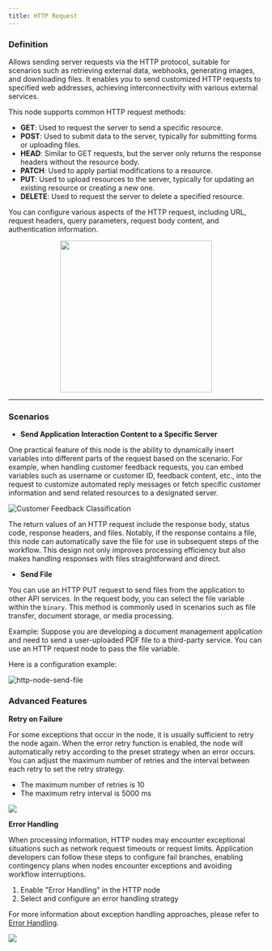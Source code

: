 ```yaml
---
title: HTTP Request
---
```



### Definition

Allows sending server requests via the HTTP protocol, suitable for scenarios such as retrieving external data, webhooks, generating images, and downloading files. It enables you to send customized HTTP requests to specified web addresses, achieving interconnectivity with various external services.

This node supports common HTTP request methods:

* **GET**: Used to request the server to send a specific resource.
* **POST**: Used to submit data to the server, typically for submitting forms or uploading files.
* **HEAD**: Similar to GET requests, but the server only returns the response headers without the resource body.
* **PATCH**: Used to apply partial modifications to a resource.
* **PUT**: Used to upload resources to the server, typically for updating an existing resource or creating a new one.
* **DELETE**: Used to request the server to delete a specified resource.

You can configure various aspects of the HTTP request, including URL, request headers, query parameters, request body content, and authentication information.

<p align="center">
  <img src="https://assets-docs.dify.ai/dify-enterprise-mintlify/en/guides/workflow/node/07c5e952eb4c9d6a32d0b7c2d855d4a5.png" width="300" />
</p>

***

### Scenarios

* **Send Application Interaction Content to a Specific Server**

One practical feature of this node is the ability to dynamically insert variables into different parts of the request based on the scenario. For example, when handling customer feedback requests, you can embed variables such as username or customer ID, feedback content, etc., into the request to customize automated reply messages or fetch specific customer information and send related resources to a designated server.

![Customer Feedback Classification](https://assets-docs.dify.ai/dify-enterprise-mintlify/en/guides/workflow/node/090975269f8998f906c5636dde8d9540.png)

The return values of an HTTP request include the response body, status code, response headers, and files. Notably, if the response contains a file, this node can automatically save the file for use in subsequent steps of the workflow. This design not only improves processing efficiency but also makes handling responses with files straightforward and direct.

* **Send File**

You can use an HTTP PUT request to send files from the application to other API services. In the request body, you can select the file variable within the `binary`. This method is commonly used in scenarios such as file transfer, document storage, or media processing.

Example: Suppose you are developing a document management application and need to send a user-uploaded PDF file to a third-party service. You can use an HTTP request node to pass the file variable.

Here is a configuration example:

![http-node-send-file](https://assets-docs.dify.ai/dify-enterprise-mintlify/en/guides/workflow/node/1f2e33cf7bed33096b5aee145006193d.png)

### Advanced Features

**Retry on Failure**

For some exceptions that occur in the node, it is usually sufficient to retry the node again. When the error retry function is enabled, the node will automatically retry according to the preset strategy when an error occurs. You can adjust the maximum number of retries and the interval between each retry to set the retry strategy.

- The maximum number of retries is 10
- The maximum retry interval is 5000 ms

![](https://assets-docs.dify.ai/2024/12/2e7c6080c0875e31a074c2a9a4543797.png)

**Error Handling**

When processing information, HTTP nodes may encounter exceptional situations such as network request timeouts or request limits. Application developers can follow these steps to configure fail branches, enabling contingency plans when nodes encounter exceptions and avoiding workflow interruptions.

1. Enable "Error Handling" in the HTTP node
2. Select and configure an error handling strategy

For more information about exception handling approaches, please refer to [Error Handling](/en/guides/workflow/error-handling).

![](https://assets-docs.dify.ai/2024/12/91daa86d9770390ab2a41d6d0b6ed1e7.png)
